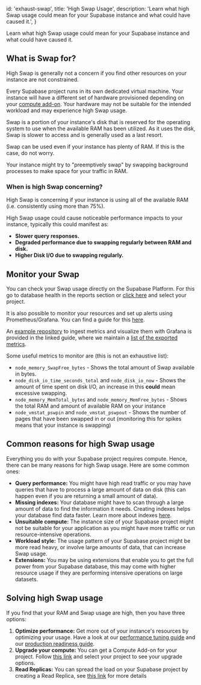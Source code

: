 
  id: 'exhaust-swap',
  title: 'High Swap Usage',
  description:
    'Learn what high Swap usage could mean for your Supabase instance and what could have caused it.',
}

Learn what high Swap usage could mean for your Supabase instance and what could have caused it.

## What is Swap for?

<Admonition type="tip">

High Swap is generally not a concern if you find other resources on your instance are not constrained.

</Admonition>

Every Supabase project runs in its own dedicated virtual machine. Your instance will have a different set of hardware provisioned depending on your [compute add-on](https://supabase.com/docs/guides/platform/compute-add-ons). Your hardware may not be suitable for the intended workload and may experience high Swap usage.

Swap is a portion of your instance's disk that is reserved for the operating system to use when the available RAM has been utilized. As it uses the disk, Swap is slower to access and is generally used as a last resort.

Swap can be used even if your instance has plenty of RAM. If this is the case, do not worry.

Your instance might try to "preemptively swap" by swapping background processes to make space for your traffic in RAM.

### When is high Swap concerning?

High Swap is concerning if your instance is using all of the available RAM (i.e. consistently using more than 75%). 

High Swap usage could cause noticeable performance impacts to your instance, typically this could manifest as:

- **Slower query responses.** 
- **Degraded performance due to swapping regularly between RAM and disk.**
- **Higher Disk I/O due to swapping regularly.**

## Monitor your Swap

You can check your Swap usage directly on the Supabase Platform. For this go to database health in the reports section or [click here](https://supabase.com/dashboard/project/_/reports/database) and select your project.

It is also possible to monitor your resources and set up alerts using Prometheus/Grafana. You can find a guide for this [here](https://supabase.com/docs/guides/platform/metrics).

An [example repository](https://github.com/supabase/supabase-grafana) to ingest metrics and visualize them with Grafana is provided in the linked guide, where we maintain a [list of the exported metrics](https://github.com/supabase/supabase-grafana/blob/main/docs/metrics.md).

Some useful metrics to monitor are (this is not an exhaustive list):

- `node_memory_SwapFree_bytes` - Shows the total amount of Swap available in bytes.
- `node_disk_io_time_seconds_total` and `node_disk_io_now` - Shows the amount of time spent on disk I/O, an increase in this **could** mean excessive swapping.
- `node_memory_MemTotal_bytes` and `node_memory_MemFree_bytes` - Shows the total RAM and amount of available RAM on your instance
- `node_vmstat_pswpin` and `node_vmstat_pswpout` - Shows the number of pages that have been swapped in or out (monitoring this for spikes means that your instance is swapping)

## Common reasons for high Swap usage

Everything you do with your Supabase project requires compute. Hence, there can be many reasons for high Swap usage. Here are some common ones:

- **Query performance:** You might have high read traffic or you may have queries that have to process a large amount of data on disk (this can happen even if you are returning a small amount of data).
- **Missing indexes:** Your database might have to scan through a large amount of data to find the information it needs. Creating indexes helps your database find data faster. Learn more about indexes [here](https://supabase.com/docs/guides/database/postgres/indexes).
- **Unsuitable compute:** The instance size of your Supabase project might not be suitable for your application as you might have more traffic or run resource-intensive operations.
- **Workload style:** The usage pattern of your Supabase project might be more read heavy, or involve large amounts of data, that can increase Swap usage.
- **Extensions:** You may be using extensions that enable you to get the full power from your Supabase database, this may come with higher resource usage if they are performing intensive operations on large datasets.

## Solving high Swap usage

If you find that your RAM and Swap usage are high, then you have three options:

1. **Optimize performance:** Get more out of your instance's resources by optimizing your usage. Have a look at our [performance tuning guide](https://supabase.com/docs/guides/platform/performance#examining-query-performance) and our [production readiness guide](https://supabase.com/docs/guides/platform/going-into-prod#performance).
2. **Upgrade your compute:** You can get a Compute Add-on for your project. Follow [this link](https://supabase.com/dashboard/project/_/settings/addons?panel=computeInstance) and select your project to see your upgrade options.
3. **Read Replicas:** You can spread the load on your Supabase project by creating a Read Replica, see [this link](https://supabase.com/docs/guides/platform/read-replicas) for more details


